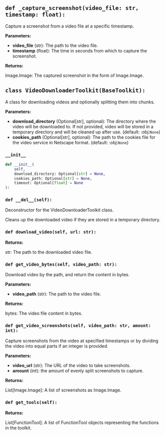 <a id="camel.toolkits.video_download_toolkit"></a>

<a id="camel.toolkits.video_download_toolkit._capture_screenshot"></a>

## `def _capture_screenshot(video_file: str, timestamp: float):`

Capture a screenshot from a video file at a specific timestamp.

**Parameters:**

- **video_file** (str): The path to the video file.
- **timestamp** (float): The time in seconds from which to capture the screenshot.

**Returns:**

  Image.Image: The captured screenshot in the form of Image.Image.

<a id="camel.toolkits.video_download_toolkit.VideoDownloaderToolkit"></a>

## `class VideoDownloaderToolkit(BaseToolkit):`

A class for downloading videos and optionally splitting them into
chunks.

**Parameters:**

- **download_directory** (Optional[str], optional): The directory where the video will be downloaded to. If not provided, video will be stored in a temporary directory and will be cleaned up after use. (default: :obj:`None`)
- **cookies_path** (Optional[str], optional): The path to the cookies file for the video service in Netscape format. (default: :obj:`None`)

<a id="camel.toolkits.video_download_toolkit.VideoDownloaderToolkit.__init__"></a>

### `__init__`

```python
def __init__(
    self,
    download_directory: Optional[str] = None,
    cookies_path: Optional[str] = None,
    timeout: Optional[float] = None
):
```

<a id="camel.toolkits.video_download_toolkit.VideoDownloaderToolkit.__del__"></a>

### `def __del__(self):`

Deconstructor for the VideoDownloaderToolkit class.

Cleans up the downloaded video if they are stored in a temporary
directory.

<a id="camel.toolkits.video_download_toolkit.VideoDownloaderToolkit.download_video"></a>

### `def download_video(self, url: str):`

**Returns:**

  str: The path to the downloaded video file.

<a id="camel.toolkits.video_download_toolkit.VideoDownloaderToolkit.get_video_bytes"></a>

### `def get_video_bytes(self, video_path: str):`

Download video by the path, and return the content in bytes.

**Parameters:**

- **video_path** (str): The path to the video file.

**Returns:**

  bytes: The video file content in bytes.

<a id="camel.toolkits.video_download_toolkit.VideoDownloaderToolkit.get_video_screenshots"></a>

### `def get_video_screenshots(self, video_path: str, amount: int):`

Capture screenshots from the video at specified timestamps or by
dividing the video into equal parts if an integer is provided.

**Parameters:**

- **video_url** (str): The URL of the video to take screenshots.
- **amount** (int): the amount of evenly split screenshots to capture.

**Returns:**

  List[Image.Image]: A list of screenshots as Image.Image.

<a id="camel.toolkits.video_download_toolkit.VideoDownloaderToolkit.get_tools"></a>

### `def get_tools(self):`

**Returns:**

  List[FunctionTool]: A list of FunctionTool objects representing
the functions in the toolkit.
